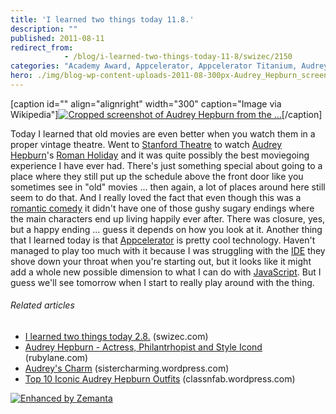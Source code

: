 ```yaml
---
title: 'I learned two things today 11.8.'
description: ""
published: 2011-08-11
redirect_from: 
            - /blog/i-learned-two-things-today-11-8/swizec/2150
categories: "Academy Award, Appcelerator, Appcelerator Titanium, AudreyHepburn, JavaScript, Learning, Personal, Roman Holiday, Stanford Theatre"
hero: ./img/blog-wp-content-uploads-2011-08-300px-Audrey_Hepburn_screentest_in_Roman_Holiday_trailer_25.jpg
---
```

\[caption id=&quot;&quot; align=&quot;alignright&quot; width=&quot;300&quot; caption=&quot;Image via Wikipedia&quot;][![Cropped screenshot of Audrey Hepburn from the ...](./img/blog-wp-content-uploads-2011-08-300px-Audrey_Hepburn_screentest_in_Roman_Holiday_trailer_25.jpg "Cropped screenshot of Audrey Hepburn from the ...")](http://commons.wikipedia.org/wiki/File:Audrey_Hepburn_screentest_in_Roman_Holiday_trailer_2.jpg)\[/caption]

Today I learned that old movies are even better when you watch them in a proper vintage theatre. Went to [Stanford Theatre](<http://maps.google.com/maps?ll=37.44507,-122.1627&spn=0.01,0.01&q=37.44507,-122.1627 (Stanford%20Theatre)&t=h> "Stanford Theatre") to watch [Audrey Hepburn](http://www.rottentomatoes.com/celebrity/audrey_hepburn "Audrey Hepburn")&#x27;s [Roman Holiday](http://www.rottentomatoes.com/m/roman_holiday "Roman Holiday") and it was quite possibly the best moviegoing experience I have ever had. There&#x27;s just something special about going to a place where they still put up the schedule above the front door like you sometimes see in &quot;old&quot; movies ... then again, a lot of places around here still seem to do that. And I really loved the fact that even though this was a [romantic comedy](http://en.wikipedia.org/wiki/Romantic_comedy_film "Romantic comedy film") it didn&#x27;t have one of those gushy sugary endings where the main characters end up living happily ever after. There was closure, yes, but a happy ending ... guess it depends on how you look at it. Another thing that I learned today is that [Appcelerator](http://www.appcelerator.com/ "Appcelerator Titanium") is pretty cool technology. Haven&#x27;t managed to play too much with it because I was struggling with the [IDE](http://en.wikipedia.org/wiki/Integrated_development_environment "Integrated development environment") they shove down your throat when you&#x27;re starting out, but it looks like it might add a whole new possible dimension to what I can do with [JavaScript](http://en.wikipedia.org/wiki/JavaScript "JavaScript"). But I guess we&#x27;ll see tomorrow when I start to really play around with the thing.

###### Related articles

- [I learned two things today 2.8.](http://swizec.com/blog/i-learned-two-things-today-2-8/swizec/2059) (swizec.com)
- [Audrey Hepburn - Actress, Philantrhopist and Style Icond](http://blog.rubylane.com/node/2201) (rubylane.com)
- [Audrey&#x27;s Charm](http://sistercharming.wordpress.com/2011/07/10/audreys-charm/) (sistercharming.wordpress.com)
- [Top 10 Iconic Audrey Hepburn Outfits](http://classnfab.wordpress.com/2011/08/03/top-10-iconic-audrey-hepburn-outfits/) (classnfab.wordpress.com)

[![Enhanced by Zemanta](http://img.zemanta.com/zemified_e.png?x-id=0ae4624c-4423-4626-bedf-7bb768015c8a)](http://www.zemanta.com/ "Enhanced by Zemanta")

